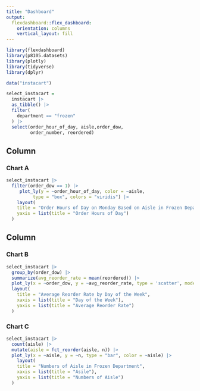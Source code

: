 ```yaml
---
title: "Dashboard"
output: 
  flexdashboard::flex_dashboard:
    orientation: columns
    vertical_layout: fill
---
```


```r
library(flexdashboard)
library(p8105.datasets)
library(plotly)
library(tidyverse)
library(dplyr)

data("instacart")

select_instacart = 
  instacart |> 
  as_tibble() |> 
  filter(
    department == "frozen"
  ) |> 
  select(order_hour_of_day, aisle,order_dow, 
         order_number, reordered)

```

Column {data-width=450}
-----------------------------------------------------------------------

### Chart A

```r

select_instacart |> 
  filter(order_dow == 1) |> 
     plot_ly(y = ~order_hour_of_day, color = ~aisle,
          type = "box", colors = "viridis") |> 
    layout(
    title = "Order Hours of Day on Monday Based on Aisle in Frozen Department",
    yaxis = list(title = "Order Hours of Day")
  )

```

Column {data-width=450}
-----------------------------------------------------------------------

### Chart B

```r
select_instacart |> 
  group_by(order_dow) |> 
  summarize(avg_reorder_rate = mean(reordered)) |> 
  plot_ly(x = ~order_dow, y = ~avg_reorder_rate, type = 'scatter', mode = 'lines+markers') |> 
  layout(
    title = "Average Reorder Rate by Day of the Week",
    xaxis = list(title = "Day of the Week"),
    yaxis = list(title = "Average Reorder Rate")
  )
```

### Chart C

```r
select_instacart |> 
  count(aisle) |> 
  mutate(aisle = fct_reorder(aisle, n)) |> 
  plot_ly(x = ~aisle, y = ~n, type = "bar", color = ~aisle) |> 
    layout(
    title = "Numbers of Aisle in Frozen Department",
    xaxis = list(title = "Asile"),
    yaxis = list(title = "Numbers of Aisle")
  )

```

